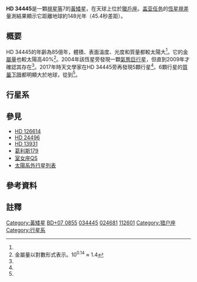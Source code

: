 {{Starbox begin 
| name = HD 34445
}}
{{Starbox observe 
| epoch = J2000.0
| constell = [[獵戶座|獵戶座]]
| ra = {{RA|05|17|40.9804}}<ref name=Gaia>{{cite journal|bibcode=2016A&A...595A...2G|doi=10.1051/0004-6361/201629512|arxiv=1609.04172|title=Gaia Data Release 1|journal=Astronomy & Astrophysics|volume=595|pages=A2|year=2016|author=Gaia Collaboration}}</ref>
| dec = {{DEC|+07|21|12.053}}<ref name=Gaia/>
| appmag_v = 7.31 ± 0.03<ref name=Vogt>{{cite journal|doi=10.3847/1538-3881/aa8b61|arxiv=1710.07337|title=A Six-planet System around the Star HD 34445|journal=The Astronomical Journal|volume=154|issue=5|pages=181|year=2017|last1=Vogt|first1=Steven S|last2=Butler|first2=R. Paul|last3=Burt|first3=Jennifer|last4=Tuomi|first4=Mikko|last5=Laughlin|first5=Gregory|last6=Holden|first6=Brad|last7=Teske|first7=Johanna K|last8=Shectman|first8=Stephen A|last9=Crane|first9=Jeffrey D|last10=Díaz|first10=Matías|last11=Thompson|first11=Ian B|last12=Arriagada|first12=Pamela|last13=Keiser|first13=Sandy|bibcode=2017AJ....154..181V}}</ref>
}} 
{{Starbox character 
| class = G0 V<ref name=Vogt/>
| r-i = 
| v-r = 
| b-v = 0.661 ± 0.015<ref name=Vogt/>
| u-b = 
| variable = 
}} 
{{Starbox astrometry 
| radial_v = −78.906 ± 0.0082<ref name=Soubiran/>
| prop_mo_ra = −0.723<ref name=Gaia/>
| prop_mo_dec = −146.869<ref name=Gaia/>
| parallax = 22.04
| p_error = 0.29
| parallax_footnote = <ref name=Gaia/>
| absmag_v = 4.04 ± 0.10<ref name=Vogt/>
}} 
{{Starbox detail 
| mass = 1.07 ± 0.02<ref name=Vogt/>
| radius = 1.38 ± 0.08<ref name=Vogt/>
| gravity = 4.21 ± 0.08<ref name=Vogt/>
| luminosity = 2.01 ± 0.2<ref name=Vogt/>
| temperature = 5836 ± 44<ref name=Vogt/>
| metal = +0.14 ± 0.04<ref name=Vogt/>
| age_gyr = 8.5 ± 2.0<ref name=Vogt/>
| rotation = ~22 d<ref name=Howard/>
| rotational_velocity = 2.7 ± 0.5
}} 
{{Starbox catalog 
| names = [[波恩星表|BD]]+07° 855, [[依巴谷星表|HIP]] 24681, [[SAO星表|SAO]] 112601<ref name=SIMBAD>{{cite simbad|title=HD 34445|accessdate=19 November 2017}}</ref> 
}}
{{Starbox reference
| Simbad = HD+34445
| NSTED = HD+34445
| EPE = HD+34445
}}
{{Starbox end}}

'''HD 34445'''是一顆[[視星等|視星等]]7的[[黃矮星|黃矮星]]，在天球上位於[[獵戶座|獵戶座]]。[[盖亚任务|盖亚任务]]的[[恆星視差|恆星視差]]量測結果顯示它距離地球約148光年（45.4秒差距）。

== 概要 ==
HD 34445的年齡為85億年，體積、表面溫度、光度和質量都較太陽大<ref name=Vogt/>。它的[[金屬量|金屬量]]也較太陽高40%<ref group=note>金屬量以對數形式表示。10<sup>0.14</sup> ≈ 1.4</ref>。2004年該恆星旁發現一顆[[氣態巨行星|氣態巨行星]]，但直到2009年才確認其存在<ref name=Howard/>。2017年時天文學家在HD 34445旁再發現5顆行星<ref name=Vogt/>。6顆行星的[[質量下限|質量下限]]都明顯大於地球，從{{Earth mass|16.8}}到{{Earth mass|200.0}}<ref name=Vogt/>。

==行星系==
{{OrbitboxPlanet begin
| table_ref = <ref name=Vogt/>
}}
{{OrbitboxPlanet
| exoplanet = [[HD_34445_e|e]]
| mass = ≥0.0529 ± 0.0089
| period = 49.175 ± 0.045
| semimajor = 0.2687 ± 0.0019
| eccentricity = 0.090 ± 0.062
}}
{{OrbitboxPlanet
| exoplanet = [[HD_34445_d|d]]
| mass = ≥0.097 ± 0.13
| period = 117.87 ± 0.18
| semimajor = 0.4817 ± 0.0033
| eccentricity = 0.027 ± 0.051
}}
{{OrbitboxPlanet
| exoplanet = [[HD_34445_c|c]]
| mass = ≥0.168 ± 0.016
| period = 214.67 ± 0.45
| semimajor = 0.7181 ± 0.0049
| eccentricity = 0.036 ± 0.071
}}
{{OrbitboxPlanet
| exoplanet = [[HD_34445_f|f]]
| mass = ≥0.119 ± 0.021
| period = 676.8 ± 7.9
| semimajor = 1.543 ± 0.016
| eccentricity = 0.031 ± 0.057
}}
{{OrbitboxPlanet
| exoplanet = [[HD_34445_b|b]]
| mass = ≥0.629 ± 0.028
| period = 1056.7 ± 4.7
| semimajor = 2.075 ± 0.016
| eccentricity = 0.014 ± 0.035
}}
{{OrbitboxPlanet
| exoplanet = [[HD_34445_g|g]]
| mass = ≥0.38 ± 0.13
| period = 5700 ± 1500
| semimajor = 6.36 ± 1.02
| eccentricity = 0.032 ± 0.080
}}
{{Orbitbox end}}

== 參見 ==
* [[HD_126614|HD 126614]]
* [[HD_24496|HD 24496]]
* [[HD_13931|HD 13931]]
* [[葛利斯179|葛利斯179]]
* [[室女座QS|室女座QS]]
* [[太陽系外行星列表|太陽系外行星列表]]

== 參考資料 ==
{{Reflist|refs=

<ref name=Howard>{{cite journal | title=The California Planet Survey. I. Four New Giant Exoplanets | url=http://iopscience.iop.org/0004-637X/721/2/1467/fulltext/ | last1=Howard | first1=Andrew W. | last2=Johnson | first2=John Asher | last3=Marcy | first3=Geoffrey W. | last4=Fischer | first4=Debra A. | last5=Wright | first5=Jason T. | last6=Bernat | first6=David | last7=Henry | first7=Gregory W. | last8=Peek | first8=Kathryn M. G. | last9=Isaacson | first9=Howard | display-authors=1 | journal=The Astrophysical Journal | volume=721 | issue=2 | pages=1467–1481 | date=2010 | arxiv=1003.3488 | bibcode=2010ApJ...721.1467H | doi=10.1088/0004-637X/721/2/1467 }}</ref>

<ref name=Soubiran>{{cite journal | display-authors=1 | last1=Soubiran | first1=C. | last2=Jasniewicz | first2=G. | last3=Chemin | first3=L. | last4=Crifo | first4=F. | last5=Udry | first5=S. | last6=Hestroffer | first6=D. | last7=Katz | first7=D.  | title=The catalogue of radial velocity standard stars for Gaia. I. Pre-launch release  | journal=Astronomy & Astrophysics | volume=552 | id=A64 | pages=11 | date=2013 | doi=10.1051/0004-6361/201220927 | bibcode=2013A&A...552A..64S | arxiv=1302.1905 }}</ref>

}}

== 註釋 ==
{{reflist|group=note}}

{{Sky|05|17|40.9786|+|07|21|12.036|147}}

{{Stars of Orion}}

[[Category:黃矮星|Category:黃矮星]]
[[Category:BD、CD和CP天体|BD+07 0855]]
[[Category:HD和HDE天體|034445]]
[[Category:HIP天體|024681]]
[[Category:SAO天體|112601]]
[[Category:猎户座|Category:猎户座]]
[[Category:行星系|Category:行星系]]